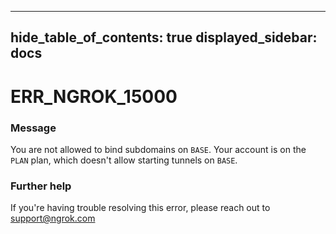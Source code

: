 

---
hide_table_of_contents: true
displayed_sidebar: docs
---


# ERR_NGROK_15000

### Message
You are not allowed to bind subdomains on `BASE`. Your account is on the `PLAN` plan, which doesn't allow starting tunnels on `BASE`.

<ErrorDetails error="err_ngrok_15000" />



### Further help
If you're having trouble resolving this error, please reach out to [support@ngrok.com](mailto:support@ngrok.com?subject=Help%20with%20ERR_NGROK_15000)

